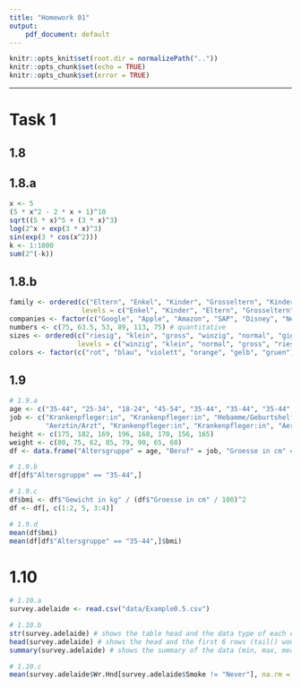 ```yaml
---
title: "Homework 01"
output:
    pdf_document: default
---
```


```r
knitr::opts_knit$set(root.dir = normalizePath(".."))
knitr::opts_chunk$set(echo = TRUE)
knitr::opts_chunk$set(error = TRUE)
```

\let\OldRule\rule
\renewcommand{\rule}[2]{\OldRule{\linewidth}{#2}}

----------

# Task 1

## 1.8

## 1.8.a
```r
x <- 5
(5 * x^2 - 2 * x + 1)^10
sqrt((5 * x)^5 + (3 * x)^3)
log(2^x + exp(3 * x)^3)
sin(exp(3 * cos(x^2)))
k <- 1:1000
sum(2^(-k))
```

## 1.8.b
```r
family <- ordered(c("Eltern", "Enkel", "Kinder", "Grosseltern", "Kinder", "Enkel"),
                  levels = c("Enkel", "Kinder", "Eltern", "Grosseltern")) # ordinal
companies <- factor(c("Google", "Apple", "Amazon", "SAP", "Disney", "Netflix")) # nominal
numbers <- c(75, 63.5, 53, 89, 113, 75) # quantitative
sizes <- ordered(c("riesig", "klein", "gross", "winzig", "normal", "gigantisch"),
                 levels = c("winzig", "klein", "normal", "gross", "riesig", "gigantisch")) # ordinal
colors <- factor(c("rot", "blau", "violett", "orange", "gelb", "gruen")) # nominal
```

## 1.9
```r
# 1.9.a
age <- c("35-44", "25-34", "18-24", "45-54", "35-44", "35-44", "35-44", "25-34")
job <- c("Krankenpfleger:in", "Krankenpfleger:in", "Hebamme/Geburtshelfer", "Aerztin/Arzt",
         "Aerztin/Arzt", "Krankenpfleger:in", "Krankenpfleger:in", "Aerztin/Arzt")
height <- c(175, 182, 169, 196, 168, 170, 156, 165)
weight <- c(80, 75, 62, 85, 79, 90, 65, 60)
df <- data.frame("Altersgruppe" = age, "Beruf" = job, "Groesse in cm" = height, "Gewicht in kg" = weight, check.names = FALSE)

# 1.9.b
df[df$"Altersgruppe" == "35-44",]

# 1.9.c
df$bmi <- df$"Gewicht in kg" / (df$"Groesse in cm" / 100)^2
df <- df[, c(1:2, 5, 3:4)]

# 1.9.d
mean(df$bmi)
mean(df[df$"Altersgruppe" == "35-44",]$bmi)
```

# 1.10
```r
# 1.10.a
survey.adelaide <- read.csv("data/Example0.5.csv")

# 1.10.b
str(survey.adelaide) # shows the table head and the data type of each column
head(survey.adelaide) # shows the head and the first 6 rows (tail() would show the last 6)
summary(survey.adelaide) # shows the summary of the data (min, max, mean, median, etc.)

# 1.10.c
mean(survey.adelaide$Wr.Hnd[survey.adelaide$Smoke != "Never"], na.rm = TRUE)
```
